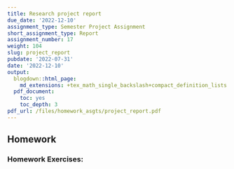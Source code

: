 ```yaml
---
title: Research project report
due_date: '2022-12-10'
assignment_type: Semester Project Assignment
short_assignment_type: Report
assignment_number: 17
weight: 104
slug: project_report
pubdate: '2022-07-31'
date: '2022-12-10'
output:
  blogdown::html_page:
    md_extensions: +tex_math_single_backslash+compact_definition_lists
  pdf_document:
    toc: yes
    toc_depth: 3
pdf_url: /files/homework_asgts/project_report.pdf
---
```

## Homework

### Homework Exercises:

